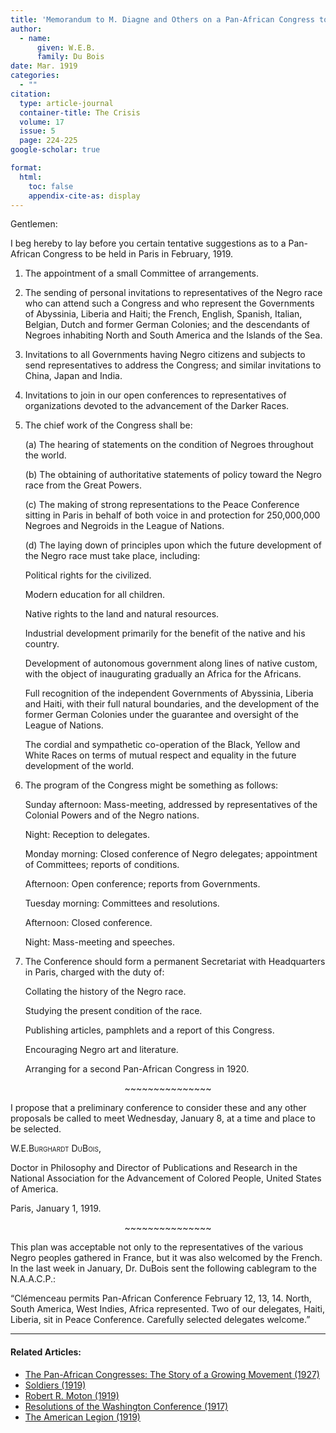 ```yaml
---
title: 'Memorandum to M. Diagne and Others on a Pan-African Congress to be held in Paris in February, 1919'
author:
  - name:
      given: W.E.B.
      family: Du Bois
date: Mar. 1919
categories: 
  - ""
citation: 
  type: article-journal
  container-title: The Crisis
  volume: 17
  issue: 5
  page: 224-225
google-scholar: true

format:
  html:
    toc: false
    appendix-cite-as: display
---
```




Gentlemen:

I beg hereby to lay before you certain tentative suggestions as to a Pan-African Congress to be held in Paris in February, 1919.

1. The appointment of a small Committee of arrangements.

2. The sending of personal invitations to representatives of the Negro race who can attend such a Congress and who represent the Governments of Abyssinia, Liberia and Haiti; the French, English, Spanish, Italian, Belgian, Dutch and former German Colonies; and the descendants of Negroes inhabiting North and South America and the Islands of the Sea.

3. Invitations to all Governments having Negro citizens and subjects to send representatives to address the Congress; and similar invitations to China, Japan and India.

4. Invitations to join in our open conferences to representatives of organizations devoted to the advancement of the Darker Races.

5. The chief work of the Congress shall be:

    \(a\) The hearing of statements on the condition of Negroes throughout the world.

    \(b\) The obtaining of authoritative statements of policy toward the Negro race from the Great Powers.

    \(c\) The making of strong representations to the Peace Conference sitting in Paris in behalf of both voice in and protection for 250,000,000 Negroes and Negroids in the League of Nations.

    \(d\) The laying down of principles upon which the future development of the Negro race must take place, including:

    Political rights for the civilized.

    Modern education for all children.

    Native rights to the land and natural resources.

    Industrial development primarily for the benefit of the native and his country.

    Development of autonomous government along lines of native custom, with the object of inaugurating gradually an Africa for the Africans.

    Full recognition of the independent Governments of Abyssinia, Liberia and Haiti, with their full natural boundaries, and the development of the former German Colonies under the guarantee and oversight of the League of Nations.

    The cordial and sympathetic co-operation of the Black, Yellow and White Races on terms of mutual respect and equality in the future development of the world.

6.  The program of the Congress might be something as follows:

    Sunday afternoon: Mass-meeting, addressed by representatives of the Colonial Powers and of the Negro nations.

    Night: Reception to delegates.

    Monday morning: Closed conference of Negro delegates; appointment of Committees; reports of conditions.

    Afternoon: Open conference; reports from Governments.

    Tuesday morning: Committees and resolutions.

    Afternoon: Closed conference.

    Night: Mass-meeting and speeches.

7.  The Conference should form a permanent Secretariat with Headquarters in Paris, charged with the duty of:

    Collating the history of the Negro race.

    Studying the present condition of the race.

    Publishing articles, pamphlets and a report of this Congress.

    Encouraging Negro art and literature.

    Arranging for a second Pan-African Congress in 1920.

<p style="text-align:center"> ~~~~~~~~~~~~~~~ </p>

I propose that a preliminary conference to consider these and any other proposals be called to meet Wednesday, January 8, at a time and place to be selected.

<span style="font-variant:small-caps;">W.E.Burghardt DuBois,</span>

Doctor in Philosophy and Director of Publications and Research in the National Association for the Advancement of Colored People, United States of America.

Paris, January 1, 1919.

<p style="text-align:center"> ~~~~~~~~~~~~~~~ </p>

This plan was acceptable not only to the representatives of the various Negro peoples gathered in France, but it was also welcomed by the French. In the last week in January, Dr. DuBois sent the following cablegram to the N.A.A.C.P.:

"Clémenceau permits Pan-African Conference February 12, 13, 14. North, South America, West Indies, Africa represented. Two of our delegates, Haiti, Liberia, sit in Peace Conference. Carefully selected delegates welcome."

<!-- Similar articles start here -->

<hr>
#### Related Articles:

* [The Pan-African Congresses: The Story of a Growing Movement (1927)](/Volumes/34/08/panafrican_congresses.html)
* [Soldiers (1919)](/Volumes/17/01/soldiers.html)
* [Robert R. Moton (1919)](/Volumes/18/01/robert_moton.html)
* [Resolutions of the Washington Conference (1917)](/Volumes/14/02/resolutions.html)
* [The American Legion (1919)](/Volumes/18/05/the_american_legion.html)

<!-- Similar articles end here -->